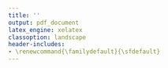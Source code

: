 ```yaml
---
title: ''
output: pdf_document
latex_engine: xelatex
classoption: landscape
header-includes:
- \renewcommand{\familydefault}{\sfdefault}
---
```


\pagenumbering{gobble}

\begin{center}
  {\Huge\bf Certificate of Attendance} \\
  \vfill
  {\Huge\bf <<ATTENDEE_NAME>>} \\
  \vfill
  {\Huge\it Euroupean Bioconductor conference 2019}
  \bigskip \\
  \includegraphics[height=4cm]{/home/lgatto/wrk/EuroBioc2019/docs/certificates/Bioconductor.png}
  \includegraphics[height=4cm]{/home/lgatto/wrk/EuroBioc2019/docs/certificates/EuroBioc2019.png}
  \bigskip \\
  {\Large \it  9 - 10 December 2019}
  \bigskip \\
  {\Large \it UCLouvain, Brussels, Belgium} \\
\end{center}

\vfill
